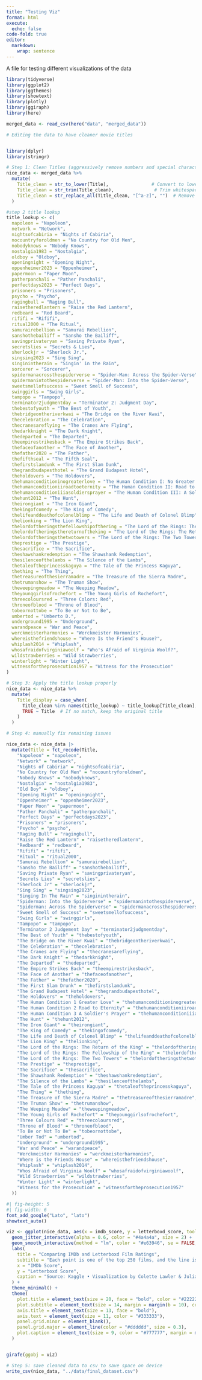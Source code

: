 ```yaml
---
title: "Testing Viz"
format: html
execute: 
  echo: false
code-fold: true  
editor: 
  markdown: 
    wrap: sentence
---
```


A file for testing different visualizations of the data

```r
library(tidyverse)
library(ggplot2)
library(ggthemes)
library(showtext)
library(plotly)
library(ggiraph)
library(here)

merged_data <- read_csv(here("data", "merged_data"))
```

```r
# Editing the data to have cleaner movie titles


library(dplyr)
library(stringr)

# Step 1: Clean Titles (aggressively remove numbers and special characters)
nice_data <- merged_data %>%
  mutate(
    Title_clean = str_to_lower(Title),                # Convert to lowercase
    Title_clean = str_trim(Title_clean),               # Trim whitespace
    Title_clean = str_replace_all(Title_clean, "[^a-z]", "")  # Remove everything except letters
  )

#step 2 title lookup 
title_lookup <- c(
  napoleon = "Napoleon",
  network = "Network",
  nightsofcabiria = "Nights of Cabiria",
  nocountryforoldmen = "No Country for Old Men",
  nobodyknows = "Nobody Knows",
  nostalgia1983 = "Nostalgia",
  oldboy = "Oldboy",
  openingnight = "Opening Night",
  oppenheimer2023 = "Oppenheimer",
  papermoon = "Paper Moon",
  patherpanchali = "Pather Panchali",
  perfectdays2023 = "Perfect Days",
  prisoners = "Prisoners",
  psycho = "Psycho",
  ragingbull = "Raging Bull",
  raisetheredlantern = "Raise the Red Lantern",
  redbeard = "Red Beard",
  rififi = "Rififi",
  ritual2000 = "The Ritual",
  samurairebellion = "Samurai Rebellion",
  sanshothebailiff = "Sansho the Bailiff",
  savingprivateryan = "Saving Private Ryan",
  secretslies = "Secrets & Lies",
  sherlockjr = "Sherlock Jr.",
  singsing2023 = "Sing Sing",
  singinintherain = "Singin' in the Rain",
  sorcerer = "Sorcerer",
  spidermanacrossthespiderverse = "Spider-Man: Across the Spider-Verse",
  spidermanintothespiderverse = "Spider-Man: Into the Spider-Verse",
  sweetsmellofsuccess = "Sweet Smell of Success",
  swinggirls = "Swing Girls",
  tampopo = "Tampopo",
  terminator2judgmentday = "Terminator 2: Judgment Day",
  thebestofyouth = "The Best of Youth",
  thebridgeontheriverkwai = "The Bridge on the River Kwai",
  thecelebration = "The Celebration",
  thecranesareflying = "The Cranes Are Flying",
  thedarkknight = "The Dark Knight",
  thedeparted = "The Departed",
  theempirestrikesback = "The Empire Strikes Back",
  thefaceofanother = "The Face of Another",
  thefather2020 = "The Father",
  thefifthseal = "The Fifth Seal",
  thefirstslamdunk = "The First Slam Dunk",
  thegrandbudapesthotel = "The Grand Budapest Hotel",
  theholdovers = "The Holdovers",
  thehumanconditioninogreaterlove = "The Human Condition I: No Greater Love",
  thehumanconditioniiroadtoeternity = "The Human Condition II: Road to Eternity",
  thehumanconditioniiiasoldiersprayer = "The Human Condition III: A Soldier's Prayer",
  thehunt2012 = "The Hunt",
  theirongiant = "The Iron Giant",
  thekingofcomedy = "The King of Comedy",
  thelifeanddeathofcolonelblimp = "The Life and Death of Colonel Blimp",
  thelionking = "The Lion King",
  thelordoftheringsthefellowshipofthering = "The Lord of the Rings: The Fellowship of the Ring",
  thelordoftheringsthereturnoftheking = "The Lord of the Rings: The Return of the King",
  thelordoftheringsthetwotowers = "The Lord of the Rings: The Two Towers",
  theprestige = "The Prestige",
  thesacrifice = "The Sacrifice",
  theshawshankredemption = "The Shawshank Redemption",
  thesilenceofthelambs = "The Silence of the Lambs",
  thetaleoftheprincesskaguya = "The Tale of the Princess Kaguya",
  thething = "The Thing",
  thetreasureofthesierramadre = "The Treasure of the Sierra Madre",
  thetrumanshow = "The Truman Show",
  theweepingmeadow = "The Weeping Meadow",
  theyounggirlsofrochefort = "The Young Girls of Rochefort",
  threecoloursred = "Three Colors: Red",
  throneofblood = "Throne of Blood",
  tobeornottobe = "To Be or Not to Be",
  umbertod = "Umberto D.",
  underground1995 = "Underground",
  warandpeace = "War and Peace",
  werckmeisterharmonies = "Werckmeister Harmonies",
  whereisthefriendshouse = "Where Is the Friend's House?",
  whiplash2014 = "Whiplash",
  whosafraidofvirginiawoolf = "Who's Afraid of Virginia Woolf?",
  wildstrawberries = "Wild Strawberries",
  winterlight = "Winter Light",
  witnessfortheprosecution1957 = "Witness for the Prosecution"
)

# Step 3: Apply the title lookup properly
nice_data <- nice_data %>%
  mutate(
    Title_display = case_when(
      Title_clean %in% names(title_lookup) ~ title_lookup[Title_clean],
      TRUE ~ Title  # If no match, keep the original title
    )
  )

# Step 4: manually fix remaining issues

nice_data <- nice_data |>
  mutate(Title = fct_recode(Title,
    "Napoleon" = "napoleon",
    "Network" = "network",
    "Nights of Cabiria" = "nightsofcabiria",
    "No Country for Old Men" = "nocountryforoldmen",
    "Nobody Knows" = "nobodyknows",
    "Nostalgia" = "nostalgia1983",
    "Old Boy" = "oldboy",
    "Opening Night" = "openingnight",
    "Oppenheimer" = "oppenheimer2023",
    "Paper Moon" = "papermoon",
    "Pather Panchali" = "patherpanchali",
    "Perfect Days" = "perfectdays2023",
    "Prisoners" = "prisoners",
    "Psycho" = "psycho",
    "Raging Bull" = "ragingbull",
    "Raise the Red Lantern" = "raisetheredlantern",
    "Redbeard" = "redbeard",
    "Rififi" = "rififi",
    "Ritual" = "ritual2000",
    "Samurai Rebellion" = "samurairebellion",
    "Sansho the Bailiff" = "sanshothebailiff",
    "Saving Private Ryan" = "savingprivateryan",
    "Secrets Lies" = "secretslies",
    "Sherlock Jr" = "sherlockjr",
    "Sing Sing" = "singsing2023",
    "Singing In The Rain" = "singinintherain",
    "Spiderman: Into the Spiderverse" = "spidermanintothespiderverse",
    "Spiderman: Across the Spiderverse" = "spidermanacrossthespiderverse",
    "Sweet Smell of Success" = "sweetsmellofsuccess",
    "Swing Girls" = "swinggirls",
    "Tampopo" = "tampopo",
    "Terminator 2 Judgement Day" = "terminator2judgmentday",
    "The Best of Youth" = "thebestofyouth",
    "The Bridge on the River Kwai" = "thebridgeontheriverkwai",
    "The Celebration" = "thecelebration",
    "The Cranes are Flying" = "thecranesareflying",
    "The Dark Knight" = "thedarkknight",
    "The Departed" = "thedeparted",
    "The Empire Strikes Back" = "theempirestrikesback",
    "The Face of Another" = "thefaceofanother",
    "The Father" = "thefather2020",
    "The First Slam Drunk" = "thefirstslamdunk",
    "The Grand Budapest Hotel" = "thegrandbudapesthotel",
    "The Holdovers" = "theholdovers",
    "The Human Condition 1 Greater Love" = "thehumanconditioninogreaterlove",
    "The Human Condition 2 Road to Eternity" = "thehumanconditioniiroadtoeternity",
    "The Human Condition 3 A Soldier's Prayer" = "thehumanconditioniiiasoldiersprayer",
    "The Hunt" = "thehunt2012",
    "The Iron Giant" = "theirongiant",
    "The King of Comedy" = "thekingofcomedy",
    "The Life and Death of Colonel Blimp" = "thelifeanddeathofcolonelblimp",
    "The Lion King" = "thelionking",
    "The Lord of the Rings: The Return of the King" = "thelordoftheringsthereturnoftheking",
    "The Lord of the Rings: The Fellowship of the Ring" = "thelordoftheringsthefellowshipofthering",
    "The Lord of the Rings: The Two Towers" = "thelordoftheringsthetwotowers",
    "The Prestige" = "theprestige",
    "The Sacrifice" = "thesacrifice",
    "The Shawshank Redemption" = "theshawshankredemption",
    "The Silence of the Lambs" = "thesilenceofthelambs",
    "The Tale of the Princess Kaguya" = "thetaleoftheprincesskaguya",
    "The Thing" = "thething",
    "The Treasure of the Sierra Madre" = "thetreasureofthesierramadre",
    "The Truman Show" = "thetrumanshow",
    "The Weeping Meadow" = "theweepingmeadow",
    "The Young Girls of Rochefort" = "theyounggirlsofrochefort",
    "Three Colours Red" = "threecoloursred",
    "Throne of Blood" = "throneofblood",
    "To Be or Not To Be" = "tobeornottobe",
    "Umber Tod" = "umbertod",
    "Underground" = "underground1995",
    "War and Peace" = "warandpeace",
    "Werckmeister Harmonies" = "werckmeisterharmonies",
    "Where is the Friends House" = "whereisthefriendshouse",
    "Whiplash" = "whiplash2014",
    "Whos Afraid of Virginia Woolf" = "whosafraidofvirginiawoolf",
    "Wild Strawberries" = "wildstrawberries",
    "Winter Light" = "winterlight",
    "Witness for the Prosecution" = "witnessfortheprosecution1957"
  ))

```


```r
#| fig-height: 5
#| fig-width: 6
font_add_google("Lato", "lato")
showtext_auto()

viz <- ggplot(nice_data, aes(x = imdb_score, y = letterboxd_score, tooltip = Title)) +
  geom_jitter_interactive(alpha = 0.6, color = "#4a4a4a", size = 2) +
  geom_smooth_interactive(method = "lm", color = "#e63946", se = FALSE, size = 1.2) +
  labs(
    title = "Comparing IMDb and Letterboxd Film Ratings",
    subtitle = "Each point is one of the top 250 films, and the line is a linear model illustrating their relationship.",
    x = "IMDb Score",
    y = "Letterboxd Score",
    caption = "Source: Kaggle • Visualization by Colette Lawler & Julia Prewitt"
  ) +
  theme_minimal() +
  theme(
    plot.title = element_text(size = 20, face = "bold", color = "#222222"),
    plot.subtitle = element_text(size = 14, margin = margin(b = 10), color = "#555555"),
    axis.title = element_text(size = 13, face = "bold"),
    axis.text = element_text(size = 11, color = "#333333"),
    panel.grid.minor = element_blank(),
    panel.grid.major = element_line(color = "#dddddd", size = 0.3),
    plot.caption = element_text(size = 9, color = "#777777", margin = margin(t = 10))
  )


girafe(ggobj = viz)

```

```r
# Step 5: save cleaned data to csv to save space on device
write_csv(nice_data, "../data/final_dataset.csv")
```
